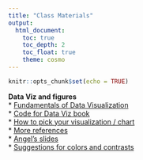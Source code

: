 ```yaml
---
title: "Class Materials"
output: 
  html_document:
    toc: true
    toc_depth: 2
    toc_float: true
    theme: cosmo
---
```


```r
knitr::opts_chunk$set(echo = TRUE)
```

**Data Viz and figures**  
* [Fundamentals of Data Visualization](https://serialmentor.com/dataviz/index.html)  
* [Code for Data Viz book](https://github.com/clauswilke/dataviz)  
* [How to pick your visualization / chart](https://www.data-to-viz.com/)  
* [More references](https://datavizf18.classes.andrewheiss.com/reference/)  
* [Angel's slides](DataDesign.pdf)  
* [Suggestions for colors and contrasts](https://missgeeky.com/2017/08/09/the-art-of-slide-design-principle-2/)
